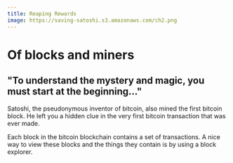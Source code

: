 ```yaml
---
title: Reaping Rewards
image: https://saving-satoshi.s3.amazonaws.com/ch2.png
---
```


# Of blocks and miners

## "To understand the mystery and magic, you must start at the beginning…"

Satoshi, the pseudonymous inventor of bitcoin, also mined the first bitcoin block. He left you a hidden clue in the very first bitcoin transaction that was ever made.

Each block in the bitcoin blockchain contains a set of transactions. A nice way to view these blocks and the things they contain is by using a block explorer.
